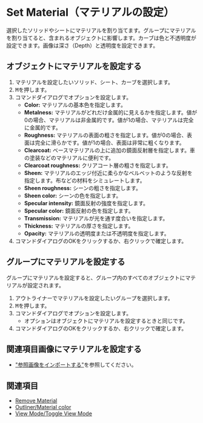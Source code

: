 
# Set Material（マテリアルの設定）

<Reference shortcut="M" command="Set Material" button="" />

選択したソリッドやシートにマテリアルを割り当てます。グループにマテリアルを割り当てると、含まれるオブジェクトに影響します。カーブは色と不透明度が設定できます。画像は深さ（Depth）と透明度を設定できます。

## オブジェクトにマテリアルを設定する

1. マテリアルを設定したいソリッド、シート、カーブを選択します。
2. <kbd>M</kbd>を押します。
3. コマンドダイアログでオプションを設定します。
    - **Color:** マテリアルの基本色を指定します。
    - **Metalness:** マテリアルがどれだけ金属的に見えるかを指定します。値が0の場合、マテリアルは非金属的です。値が1の場合、マテリアルは完全に金属的です。
    - **Roughness:** マテリアルの表面の粗さを指定します。値が0の場合、表面は完全に滑らかです。値が1の場合、表面は非常に粗くなります。
    - **Clearcoat:** ベースマテリアルの上に追加の鏡面反射層を指定します。車の塗装などのマテリアルに便利です。
    - **Clearcoat roughness:** クリアコート層の粗さを指定します。
    - **Sheen:** マテリアルのエッジ付近に柔らかなベルベットのような反射を指定します。布などの材料をシミュレートします。
    - **Sheen roughness:** シーンの粗さを指定します。
    - **Sheen color:** シーンの色を指定します。
    - **Specular intensity:** 鏡面反射の強度を指定します。
    - **Specular color:** 鏡面反射の色を指定します。
    - **Transmission:** マテリアルが光を通す度合いを指定します。
    - **Thickness:** マテリアルの厚さを指定します。
    - **Opacity:** マテリアルの透明度または不透明度を指定します。
4. コマンドダイアログのOKをクリックするか、右クリックで確定します。

## グループにマテリアルを設定する

グループにマテリアルを設定すると、グループ内のすべてのオブジェクトにマテリアルが設定されます。

1. アウトライナーでマテリアルを設定したいグループを選択します。
2. <kbd>M</kbd>を押します。
3. コマンドダイアログでオプションを設定します。
    - オプションはオブジェクトにマテリアルを設定するときと同じです。
4. コマンドダイアログのOKをクリックするか、右クリックで確定します。

## 関連項目画像にマテリアルを設定する

- ["参照画像をインポートする"](../start/importing-reference-images)を参照してください。

## 関連項目
- [Remove Material](./remove-material)
- [Outliner/Material color](../plasticity-essentials/outliner#material-color)
- [View Mode/Toggle View Mode](../plasticity-essentials/view-mode#toggle-view-mode)






